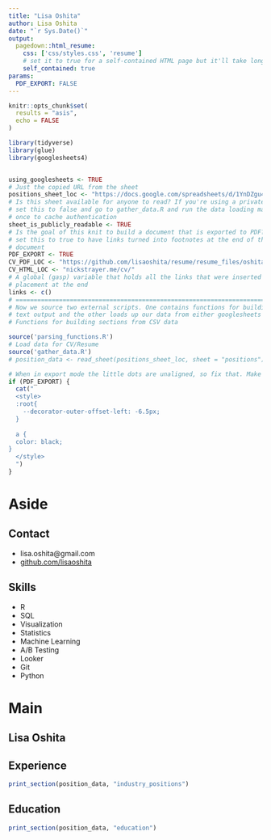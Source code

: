 ```yaml
---
title: "Lisa Oshita"
author: Lisa Oshita
date: "`r Sys.Date()`"
output:
  pagedown::html_resume:
    css: ['css/styles.css', 'resume']
    # set it to true for a self-contained HTML page but it'll take longer to render
    self_contained: true
params:
  PDF_EXPORT: FALSE
---
```


```r
knitr::opts_chunk$set(
  results = "asis",
  echo = FALSE
)

library(tidyverse)
library(glue)
library(googlesheets4)


using_googlesheets <- TRUE
# Just the copied URL from the sheet
positions_sheet_loc <- "https://docs.google.com/spreadsheets/d/1YnDZgu4uWDPKv2ssfD1Nzhj56RjHL1vhRqjDv1Goi9U/"
# Is this sheet available for anyone to read? If you're using a private sheet
# set this to false and go to gather_data.R and run the data loading manually
# once to cache authentication
sheet_is_publicly_readable <- TRUE
# Is the goal of this knit to build a document that is exported to PDF? If so
# set this to true to have links turned into footnotes at the end of the
# document
PDF_EXPORT <- TRUE
CV_PDF_LOC <- "https://github.com/lisaoshita/resume/resume_files/oshita_resume.pdf"
CV_HTML_LOC <- "nickstrayer.me/cv/"
# A global (gasp) variable that holds all the links that were inserted for
# placement at the end
links <- c()
# ======================================================================
# Now we source two external scripts. One contains functions for building the
# text output and the other loads up our data from either googlesheets or csvs
# Functions for building sections from CSV data

source('parsing_functions.R') 
# Load data for CV/Resume
source('gather_data.R')
# position_data <- read_sheet(positions_sheet_loc, sheet = "positions")
```


```r
# When in export mode the little dots are unaligned, so fix that. Make links black too.
if (PDF_EXPORT) {
  cat("
  <style>
  :root{
    --decorator-outer-offset-left: -6.5px;
  }
  
  a {
  color: black;
}
  </style>
  ")
}
```


Aside
================================================================================

Contact {#contact}
--------------------------------------------------------------------------------


- <i class="fa fa-envelope"></i> lisa.oshita@gmail.com
- <i class="fa fa-github"></i> [github.com/lisaoshita](https://github.com/lisaoshita)

Skills {#skills}
--------------------------------------------------------------------------------

- R
- SQL 
- Visualization
- Statistics
- Machine Learning
- A/B Testing
- Looker
- Git
- Python

Main
================================================================================

Lisa Oshita {#title}
--------------------------------------------------------------------------------

Experience {data-icon=laptop}
--------------------------------------------------------------------------------

```r
print_section(position_data, "industry_positions")
```


Education {data-icon=graduation-cap data-concise=true}
--------------------------------------------------------------------------------

```r
print_section(position_data, "education")
```


